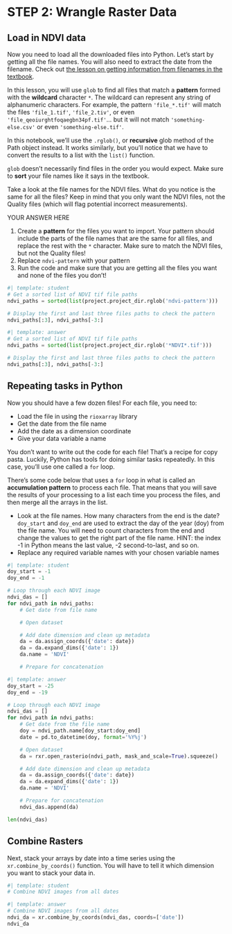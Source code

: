 
# STEP 2: Wrangle Raster Data

## Load in NDVI data

Now you need to load all the downloaded files into Python. Let's start by getting all the file names. You will also need to extract the date from the filename. Check out [the lesson on getting information from filenames in the textbook](https://www.earthdatascience.org/courses/intro-to-earth-data-science/write-efficient-python-code/loops/data-workflows-with-loops/). 

In this lesson, you will use `glob` to find all files that match a **pattern** formed with the **wildcard** character `*`. The wildcard can represent any string of alphanumeric characters. For example, the pattern `'file_*.tif'` will match the files `'file_1.tif'`, `'file_2.tiv'`, or even `'file_qeoiurghtfoqaegbn34pf.tif'`... but it will not match `'something-else.csv'` or even `'something-else.tif'`.

In this notebook, we'll use the `.rglob()`, or **recursive** glob method of the Path object instead. It works similarly, but you'll notice that we have to convert the results to a list with the `list()` function.

::: {.callout-caution title="GOTCHA ALERT!"}
`glob` doesn't necessarily find files in the order you would expect. Make sure to **sort** your file names like it says in the textbook.
:::

::: {.callout-respond}
Take a look at the file names for the NDVI files. What do you notice is the same for all the files? Keep in mind that you only want the NDVI files, not the Quality files (which will flag potential incorrect measurements).
:::

::: {.content-visible when-format="ipynb"}
:::: {.cell .markdown}
YOUR ANSWER HERE
::::
:::

::: {.callout-task}

  1. Create a **pattern** for the files you want to import. Your pattern should include the parts of the file names that are the same for all files, and replace the rest with the `*` character. Make sure to match the NDVI files, but not the Quality files!
  2. Replace `ndvi-pattern` with your pattern
  3. Run the code and make sure that you are getting all the files you want and none of the files you don't!
  
:::

```python
#| template: student
# Get a sorted list of NDVI tif file paths
ndvi_paths = sorted(list(project.project_dir.rglob('ndvi-pattern')))

# Display the first and last three files paths to check the pattern
ndvi_paths[:3], ndvi_paths[-3:]
```

::: {.content-visible when-format="html"}
```python
#| template: answer
# Get a sorted list of NDVI tif file paths
ndvi_paths = sorted(list(project.project_dir.rglob('*NDVI*.tif')))

# Display the first and last three files paths to check the pattern
ndvi_paths[:3], ndvi_paths[-3:]
```
:::

## Repeating tasks in Python

Now you should have a few dozen files! For each file, you need to:

  - Load the file in using the `rioxarray` library
  - Get the date from the file name
  - Add the date as a dimension coordinate
  - Give your data variable a name

You don't want to write out the code for each file! That's a recipe for copy pasta. Luckily, Python has tools for doing similar tasks repeatedly. In this case, you'll use one called a `for` loop.

There's some code below that uses a `for` loop in what is called an **accumulation pattern** to process each file. That means that you will save the results of your processing to a list each time you process the files, and then merge all the arrays in the list.

::: {.callout-task}

  - Look at the file names. How many characters from the end is the date? `doy_start` and `doy_end` are used to extract the day of the year (doy) from the file name. You will need to count characters from the end and change the values to get the right part of the file name. HINT: the index -1 in Python means the last value, -2 second-to-last, and so on.
  - Replace any required variable names with your chosen variable names

:::

```python
#| template: student
doy_start = -1
doy_end = -1

# Loop through each NDVI image
ndvi_das = []
for ndvi_path in ndvi_paths:
    # Get date from file name

    # Open dataset

    # Add date dimension and clean up metadata
    da = da.assign_coords({'date': date})
    da = da.expand_dims({'date': 1})
    da.name = 'NDVI'

    # Prepare for concatenation
```

::: {.content-visible when-format="html"}

```python
#| template: answer
doy_start = -25
doy_end = -19

# Loop through each NDVI image
ndvi_das = []
for ndvi_path in ndvi_paths:
    # Get date from the file name
    doy = ndvi_path.name[doy_start:doy_end]
    date = pd.to_datetime(doy, format='%Y%j')

    # Open dataset
    da = rxr.open_rasterio(ndvi_path, mask_and_scale=True).squeeze()

    # Add date dimension and clean up metadata
    da = da.assign_coords({'date': date})
    da = da.expand_dims({'date': 1})
    da.name = 'NDVI'

    # Prepare for concatenation
    ndvi_das.append(da)

len(ndvi_das)
```
:::

## Combine Rasters
Next, stack your arrays by date into a time series using the `xr.combine_by_coords()` function. You will have to tell it which dimension you want to stack your data in.

```python
#| template: student
# Combine NDVI images from all dates
```

::: {.content-visible when-format="html"}
```python
#| template: answer
# Combine NDVI images from all dates
ndvi_da = xr.combine_by_coords(ndvi_das, coords=['date'])
ndvi_da
```
:::
